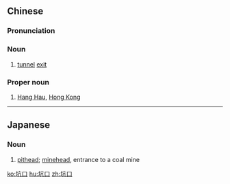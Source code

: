 ==Chinese==
{{zh-forms}}

===Pronunciation===
{{zh-pron
|m=kēngkǒu
|c=haang1 hau2
|mn=kheⁿ-kháu/khiⁿ-kháu
|cat=n,propn
}}

===Noun===
{{zh-noun}}

# [[tunnel]] [[exit]]

===Proper noun===
{{zh-proper noun}}

# [[w:Hang Hau|Hang Hau]], [[Hong Kong]]

----

==Japanese==
{{ja-kanjitab|こう|こう|yomi=o}}

===Noun===
{{ja-noun|こうこう}}

# [[pithead]]; [[minehead]], entrance to a coal mine

[[ko:坑口]]
[[hu:坑口]]
[[zh:坑口]]